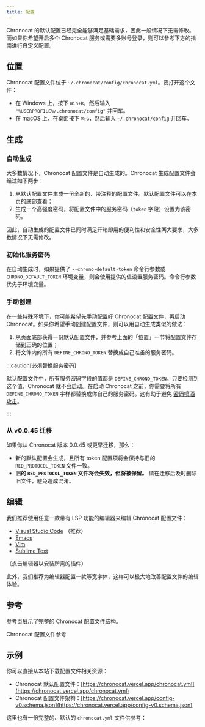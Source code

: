 ```yaml
---
title: 配置
---
```



Chronocat 的默认配置已经完全能够满足基础需求，因此一般情况下无需修改。而如果你希望开启多个
Chronocat 服务或需要多账号登录，则可以参考下方的指南进行自定义配置。

## 位置

Chronocat 配置文件位于 `~/.chronocat/config/chronocat.yml`。要打开这个文件：

- 在 Windows 上，按下 `Win+R`，然后输入 `"%USERPROFILE%/.chronocat/config"` 并回车。
- 在 macOS 上，在桌面按下 `⌘⇧G`，然后输入 `~/.chronocat/config` 并回车。

## 生成

### 自动生成

大多数情况下，Chronocat 配置文件是自动生成的。Chronocat
生成配置文件会经过如下两步：

1. 从默认配置文件生成一份全新的、带注释的配置文件。默认配置文件可以在本页的底部查看；
1. 生成一个高强度密码，将配置文件中的服务密码（`token` 字段）设置为该密码。

因此，自动生成的配置文件已同时满足开箱即用的便利性和安全性两大要求，大多数情况下无需修改。

### 初始化服务密码

在自动生成时，如果提供了 `--chrono-default-token` 命令行参数或 `CHRONO_DEFAULT_TOKEN`
环境变量，则会使用提供的值设置服务密码。命令行参数优先于环境变量。

### 手动创建

在一些特殊环境下，你可能希望先手动配置好 Chronocat 配置文件，再启动
Chronocat。如果你希望手动创建配置文件，则可以用自动生成类似的做法：

1. 从页面底部获得一份默认配置文件，并参考上面的「位置」一节将配置文件存储到正确的位置；
1. 将文件内的所有 `DEFINE_CHRONO_TOKEN` 替换成自己准备的服务密码。

:::caution[必须替换服务密码]

默认配置文件中，所有服务密码字段的值都是
`DEFINE_CHRONO_TOKEN`。只要检测到这个值，Chronocat 就不会启动。在启动
Chronocat 之前，你需要将所有 `DEFINE_CHRONO_TOKEN`
字样都替换成你自己的服务密码。这有助于避免
[密码喷洒攻击](https://owasp.org/www-community/attacks/Password_Spraying_Attack)。

:::

### 从 v0.0.45 迁移

如果你从 Chronocat 版本 0.0.45 或更早迁移，那么：

- 新的默认配置会生成，且所有 token 配置项将会保持与旧的 `RED_PROTOCOL_TOKEN` 文件一致。
- **旧的 `RED_PROTOCOL_TOKEN` 文件将会失效，但将被保留。** 请在迁移后及时删除旧文件，避免造成混淆。

## 编辑

我们推荐使用任意一款带有 LSP 功能的编辑器来编辑 Chronocat 配置文件：

- [Visual Studio Code](https://marketplace.visualstudio.com/items?itemName=redhat.vscode-yaml) （推荐）
- [Emacs](https://github.com/emacs-lsp/lsp-mode)
- [Vim](https://github.com/prabirshrestha/vim-lsp)
- [Sublime Text](https://packagecontrol.io/packages/LSP-yaml)

（点击编辑器以安装所需的插件）

此外，我们推荐为编辑器配置一款等宽字体，这样可以极大地改善配置文件的编辑体验。

## 参考

参考页展示了完整的 Chronocat 配置文件结构。

<Link
  className="button button--secondary button--lg button--normal"
  to="/config/reference"
>
  <span>Chronocat 配置文件参考</span>
</Link>

## 示例

你可以直接从本站下载配置文件相关资源：

- Chronocat 默认配置文件：[https://chronocat.vercel.app/chronocat.yml](https://chronocat.vercel.app/chronocat.yml)
- Chronocat 配置文件架构：[https://chronocat.vercel.app/config-v0.schema.json](https://chronocat.vercel.app/config-v0.schema.json)

这里也有一份完整的、默认的 `chronocat.yml` 文件供参考：

<CodeBlock
  language="yml"
  title="chronocat.yml"
  children={ChronocatConfigSource}
/>
